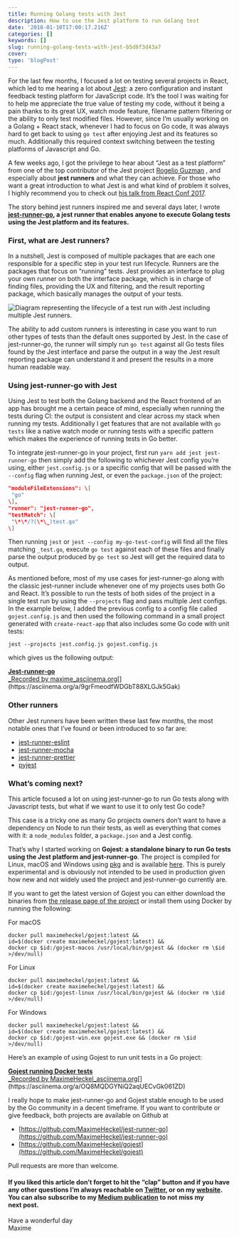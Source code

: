 ```yaml
---
title: Running Golang tests with Jest
description: How to use the Jest platform to run Golang test
date: '2018-01-10T17:00:17.216Z'
categories: []
keywords: []
slug: running-golang-tests-with-jest-b5d8f3d43a7
cover:
type: 'blogPost'
---
```


For the last few months, I focused a lot on testing several projects in React, which led to me hearing a lot about [Jest](https://facebook.github.io/jest/): a zero configuration and instant feedback testing platform for JavaScript code. It’s the tool I was waiting for to help me appreciate the true value of testing my code, without it being a pain thanks to its great UX, watch mode feature, filename pattern filtering or the ability to only test modified files. However, since I’m usually working on a Golang + React stack, whenever I had to focus on Go code, it was always hard to get back to using `go test` after enjoying Jest and its features so much. Additionally this required context switching between the testing platforms of Javascript and Go.

A few weeks ago, I got the privilege to hear about “Jest as a test platform” from one of the top contributor of the Jest project [Rogelio Guzman](https://medium.com/u/c69719c24c49) , and especially about **jest runners** and what they can achieve. For those who want a great introduction to what Jest is and what kind of problem it solves, I highly recommend you to check out [his talk from React Conf 2017](https://www.youtube.com/watch?v=NtjyeojAOBs&feature=youtu.be).

The story behind jest runners inspired me and several days later, I wrote [**jest-runner-go**](https://github.com/MaximeHeckel/jest-runner-go)**, a jest runner that enables anyone to execute Golang tests using the Jest platform and its features.**

### First, what are Jest runners?

In a nutshell, Jest is composed of multiple packages that are each one responsible for a specific step in your test run lifecycle. Runners are the packages that focus on “running” tests. Jest provides an interface to plug your own runner on both the interface package, which is in charge of finding files, providing the UX and filtering, and the result reporting package, which basically manages the output of your tests.

![Diagram representing the lifecycle of a test run with Jest including multiple Jest runners.](img/1__tnK7Hzbq7cXG6r7TtIDIKA.jpeg)

The ability to add custom runners is interesting in case you want to run other types of tests than the default ones supported by Jest. In the case of jest-runner-go, the runner will simply run `go test` against all Go tests files found by the Jest interface and parse the output in a way the Jest result reporting package can understand it and present the results in a more human readable way.

### Using jest-runner-go with Jest

Using Jest to test both the Golang backend and the React frontend of an app has brought me a certain peace of mind, especially when running the tests during CI: the output is consistent and clear across my stack when running my tests. Additionally I get features that are not available with `go tests` like a native watch mode or running tests with a specific pattern which makes the experience of running tests in Go better.

To integrate jest-runner-go in your project, first run `yarn add jest jest-runner-go` then simply add the following to whichever Jest config you’re using, either `jest.config.js` or a specific config that will be passed with the `--config` flag when running Jest, or even the `package.json` of the project:

```json
"moduleFileExtensions": \[
 "go"
\],
"runner": "jest-runner-go",
"testMatch": \[
 "\*\*/?(\*\_)test.go"
\]
```

Then running `jest` or `jest --config my-go-test-config` will find all the files matching `_test.go`, execute `go test` against each of these files and finally parse the output produced by `go test` so Jest will get the required data to output.

As mentioned before, most of my use cases for jest-runner-go along with the classic jest-runner include whenever one of my projects uses both Go and React. It’s possible to run the tests of both sides of the project in a single test run by using the `--projects` flag and pass multiple Jest configs. In the example below, I added the previous config to a config file called `gojest.config.js` and then used the following command in a small project generated with `create-react-app` that also includes some Go code with unit tests:

`jest --projects jest.config.js gojest.config.js`

which gives us the following output:

[**Jest-runner-go**  
\_Recorded by maxime_asciinema.org](https://asciinema.org/a/9grFmeodfWDGbT88XLGJk5Gak 'https://asciinema.org/a/9grFmeodfWDGbT88XLGJk5Gak')[](https://asciinema.org/a/9grFmeodfWDGbT88XLGJk5Gak)

### Other runners

Other Jest runners have been written these last few months, the most notable ones that I’ve found or been introduced to so far are:

- [jest-runner-eslint](https://github.com/jest-community/jest-runner-eslint)
- [jest-runner-mocha](https://github.com/rogeliog/jest-runner-mocha)
- [jest-runner-prettier](https://github.com/keplersj/jest-runner-prettier)
- [pyjest](https://github.com/cpojer/pyjest)

### What’s coming next?

This article focused a lot on using jest-runner-go to run Go tests along with Javascript tests, but what if we want to use it to only test Go code?

This case is a tricky one as many Go projects owners don’t want to have a dependency on Node to run their tests, as well as everything that comes with it: a `node_modules` folder, a `package.json` and a Jest config.

That’s why I started working on **Gojest: a standalone binary to run Go tests using the Jest platform and jest-runner-go**. The project is compiled for Linux, macOS and Windows using [pkg](https://github.com/zeit/pkg) and is available [here](https://github.com/MaximeHeckel/gojest). This is purely experimental and is obviously not intended to be used in production given how new and not widely used the project and jest-runner-go currently are.

If you want to get the latest version of Gojest you can either download the binaries from [the release page of the project](https://github.com/MaximeHeckel/gojest/releases) or install them using Docker by running the following:

For macOS

```shell
docker pull maximeheckel/gojest:latest &&
id=$(docker create maximeheckel/gojest:latest) &&
docker cp $id:/gojest-macos /usr/local/bin/gojest && (docker rm \$id >/dev/null)
```

For Linux

```shell
docker pull maximeheckel/gojest:latest &&
id=$(docker create maximeheckel/gojest:latest) &&
docker cp $id:/gojest-linux /usr/local/bin/gojest && (docker rm \$id >/dev/null)
```

For Windows

```shell
docker pull maximeheckel/gojest:latest &&
id=$(docker create maximeheckel/gojest:latest) &&
docker cp $id:/gojest-win.exe gojest.exe && (docker rm \$id >/dev/null)
```

Here’s an example of using Gojest to run unit tests in a Go project:

[**Gojest running Docker tests**  
\_Recorded by MaximeHeckel_asciinema.org](https://asciinema.org/a/OQ8MQDGYNiQ2aqUECvGk061ZD 'https://asciinema.org/a/OQ8MQDGYNiQ2aqUECvGk061ZD')[](https://asciinema.org/a/OQ8MQDGYNiQ2aqUECvGk061ZD)

I really hope to make jest-runner-go and Gojest stable enough to be used by the Go community in a decent timeframe. If you want to contribute or give feedback, both projects are available on Github at

- [https://github.com/MaximeHeckel/jest-runner-go](https://github.com/MaximeHeckel/jest-runner-go)
- [https://github.com/MaximeHeckel/gojest](https://github.com/MaximeHeckel/gojest)

Pull requests are more than welcome.

#### If you liked this article don’t forget to hit the “clap” button and if you have any other questions I’m always reachable on [Twitter](http://twitter.com/MaximeHeckel), or on my [website](https://maximeheckel.com). You can also subscribe to my [Medium publication](https://medium.com/maxime-heckel) to not miss my next post.

Have a wonderful day  
Maxime

